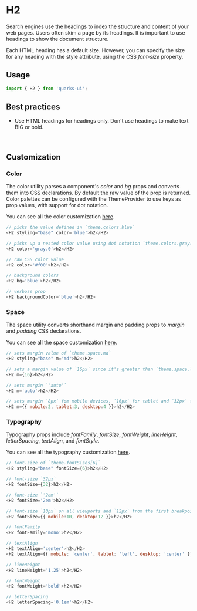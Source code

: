 <Meta title="Typography/H2/Get started" />

# H2

Search engines use the headings to index the structure and content of your web pages. Users often skim a page by its headings. It is important to use headings to show the document structure.

Each HTML heading has a default size. However, you can specify the size for any heading with the style attribute, using the CSS _font-size_ property.

## Usage

```javascript
import { H2 } from 'quarks-ui';
```

## Best practices

- Use HTML headings for headings only. Don't use headings to make text BIG or bold.

<br/>

## Customization

### Color

The color utility parses a component's _color_ and _bg_ props and converts them into CSS declarations. By default the raw value of the prop is returned. Color palettes can be configured with the ThemeProvider to use keys as prop values, with support for dot notation.

You can see all the color customization [here](https://styled-system.com/api/#color).

```javascript
// picks the value defined in `theme.colors.blue`
<H2 styling="base" color='blue'>h2</H2>

// picks up a nested color value using dot notation `theme.colors.gray[0]`
<H2 color='gray.0'>h2</H2>

// raw CSS color value
<H2 color='#f00'>h2</H2>

// background colors
<H2 bg='blue'>h2</H2>

// verbose prop
<H2 backgroundColor='blue'>h2</H2>
```

### Space

The space utility converts shorthand margin and padding props to _margin_ and _padding_ CSS declarations.

You can see all the space customization [here](https://styled-system.com/api#space).

```javascript
// sets margin value of `theme.space.md`
<H2 styling="base" m="md">h2</H2>

// sets a margin value of `16px` since it's greater than `theme.space.length`
<H2 m={16}>h2</H2>

// sets margin `'auto'`
<H2 m='auto'>h2</H2>

// sets margin `8px` fom mobile devices, `16px` for tablet and `32px` for desktop from the first breakpoint and up
<H2 m={{ mobile:2, tablet:3, desktop:4 }}>h2</H2>
```

### Typography

Typography props include _fontFamily_, _fontSize_, _fontWeight_, _lineHeight_, _letterSpacing_, _textAlign_, and _fontStyle_.

You can see all the typography customization [here](https://styled-system.com/api/#typography).

```javascript
// font-size of `theme.fontSizes[6]`
<H2 styling="base" fontSize={6}>h2</H2>

// font-size `32px`
<H2 fontSize={32}>h2</H2>

// font-size `'2em'`
<H2 fontSize='2em'>h2</H2>

// font-size `10px` on all viewports and `12px` from the first breakpoint and up
<H2 fontSize={{ mobile:10, desktop:12 }}>h2</H2>

// fontFamily
<H2 fontFamily='mono'>h2</H2>

// textAlign
<H2 textAlign='center'>h2</H2>
<H2 textAlign={{ mobile: 'center', tablet: 'left', desktop: 'center' }}>h2</H2>

// lineHeight
<H2 lineHeight='1.25'>h2</H2>

// fontWeight
<H2 fontWeight='bold'>h2</H2>

// letterSpacing
<H2 letterSpacing='0.1em'>h2</H2>
```
